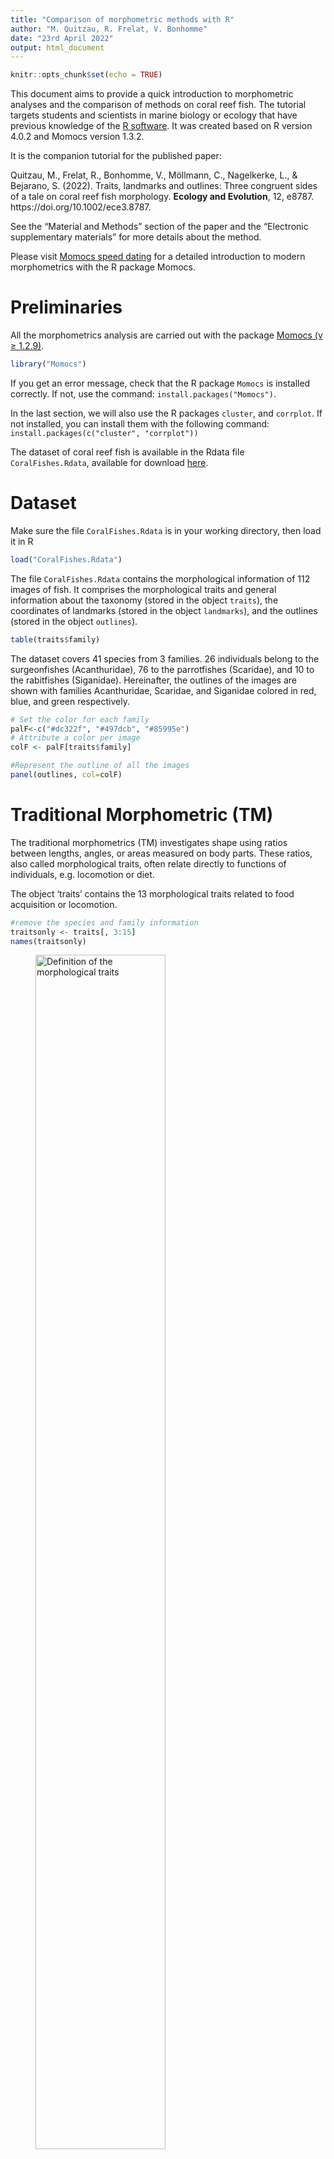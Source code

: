 ```yaml
---
title: "Comparison of morphometric methods with R"
author: "M. Quitzau, R. Frelat, V. Bonhomme"
date: "23rd April 2022"
output: html_document
---
```


```r
knitr::opts_chunk$set(echo = TRUE)
```

This document aims to provide a quick introduction to morphometric analyses and the comparison of methods on coral reef fish. The tutorial targets students and scientists in marine biology or ecology that have previous knowledge of the [R software](https://cran.r-project.org/). It was created based on R version 4.0.2 and Momocs version 1.3.2.

It is the companion tutorial for the published paper:   

Quitzau, M., Frelat, R., Bonhomme, V., Möllmann, C., Nagelkerke, L., & Bejarano, S. (2022). Traits, landmarks and outlines: Three congruent sides of a tale on coral reef fish morphology. **Ecology and Evolution**, 12, e8787. https://doi.org/10.1002/ece3.8787. 

See the "Material and Methods" section of the paper and the "Electronic supplementary materials" for more details about the method.  

Please visit [Momocs speed dating](https://mran.microsoft.com/snapshot/2017-02-27/web/packages/Momocs/vignettes/Momocs_speed_dating.html) for a detailed introduction to modern morphometrics with the R package Momocs.

# Preliminaries
All the morphometrics analysis are carried out with the package [Momocs (v ≥ 1.2.9)](https://github.com/MomX/Momocs/).

```r
library("Momocs")
```

If you get an error message, check that the R package `Momocs` is installed correctly. If not, use the command: `install.packages("Momocs")`.  

In the last section, we will also use the R packages `cluster`, and `corrplot`. If not installed, you can install them with the following command: `install.packages(c("cluster", "corrplot"))` 

The dataset of coral reef fish is available in the Rdata file `CoralFishes.Rdata`, available for download [here](https://github.com/rfrelat/CoralFish/raw/master/CoralFishes.zip).

# Dataset

Make sure the file `CoralFishes.Rdata` is in your working directory, then load it in R
```r
load("CoralFishes.Rdata")
```

The file `CoralFishes.Rdata` contains the morphological information of 112 images of fish. It comprises the morphological traits and general information about the taxonomy (stored in the object `traits`), the coordinates of landmarks (stored in the object `landmarks`), and the outlines (stored in the object `outlines`).

```r
table(traits$family)
```

The dataset covers 41 species from 3 families. 26 individuals belong to the surgeonfishes (Acanthuridae), 76 to the parrotfishes (Scaridae), and 10 to the rabitfishes (Siganidae). Hereinafter, the outlines of the images are shown with families Acanthuridae, Scaridae, and Siganidae colored in red, blue, and green respectively.

```r
# Set the color for each family
palF<-c("#dc322f", "#497dcb", "#85995e")
# Attribute a color per image
colF <- palF[traits$family]

#Represent the outline of all the images
panel(outlines, col=colF)
```



# Traditional Morphometric (TM)

The traditional morphometrics (TM) investigates shape using ratios between lengths, angles, or areas measured on body parts. These ratios, also called morphological traits, often relate directly to functions of individuals, e.g. locomotion or diet.

The object 'traits' contains the 13 morphological traits related to food acquisition or locomotion.

```r
#remove the species and family information
traitsonly <- traits[, 3:15]
names(traitsonly)
```

![Definition of the morphological traits](IlluTM.png){#id .class width=70%}


Traits | Formula | Description  
-------|---------|-----------------------------  
BodyAR | L10$^2$/A2 | Body aspect ratio, ratio between the body depth squared (L10), and the body area (A2).
CaudalAR | L7$^2$/A3 | Aspect ratio of the caudal fin, ratio of the caudal fin depth squared (L7), and the caudal fin surface (A3) 
CaudalFL | L16/L17 | Medial caudal fin ray length, ratio between the medial caudal fin ray length (L16), and the longest caudal fin ray length (L17)  
CaudalPT | L7/L8 | Caudal peduncle throttling, ratio between the caudal fin depth (L7), and the caudal peduncle minimal depth (L8)  
DorsalS | L15/L10 | Longest dorsal spine, ratio between the longest dorsal spine (L15), and the maximum body depth (L10)  
EyeP   | L2/L1   | Eye position, ratio between distance of eye and the bottom of the head (L2), and the head depth along the vertical axis of the eye (L1)
EyeS | L13/L1 | Eye size, ratio between the eye diameter (L13), and the head depth along the vertical axis of the eye (L1)
HeadD | L11/L10 | Head depth, ratio between the head depth (L11), and the body depth (L10)
HeadL | L12/L9 | Head length, ratio between the head length (L12), and the standard length (L9) 
LJawL | L14/L12 | Lower jaw length, ratio between the lower jaw length (L14), and the head length (L12)
OralGP | L3/L1 | Oral gape position, ratio between the distance from the top of the mouth to the bottom of the head along the head depth axis (L3), and the head depth along the vertical axis of  the eye (L1) 
PectoAR | L6$^2$/A1 | Aspect ratio of the pectoral fin, ratio between the squared pectoral fin length (L6), and the pectoral fin surface (A1)   
PectoP | L5/L4 | Pectoral fin position, ratio between the distance  of the intersection of their pectoral fin to the bottom of the body (L5), and the body depth at the level of the pectoral fin insertion (L4) 

From the 13 calculated morphological traits, we calculate a principal component analysis (PCA) and visualize it with:

```r
# Run a PCA on the traits
pcaTM   <- as_PCA(prcomp(scale(traitsonly)), fac = NULL)
# Visualize the morphospace
plot(pcaTM, col=colF, cex=1.3)
```

Each dot represents one image located in the morphospace based on their loading on the principal components (PC).  The distance between images in the morphospace describes their morphological distances, in other words how two images are morphological similar in terms of measured morphological variation. The colors indicate their family. As indicated by the axes labels, the first PC explains 29% of the variance, the second and third PC capture 16% and 11% respectively.

The PC are interpreted based on the loading of the traits. We can visualize them with a barplot().

```r
par(mfrow=c(3,1), mar=c(2,5,3,1), las=1)
barplot(sort(pcaTM$rotation[,1]), 
        horiz=TRUE, main="PC1")
barplot(sort(pcaTM$rotation[,2]), 
        horiz=TRUE, main="PC2")
barplot(sort(pcaTM$rotation[,3]), 
        horiz=TRUE, main="PC3")
```


The first component describes the elongation of the body and the head size. With high score on PC1, species have high values of head length (HeadL), head depth (HeadD), oral gape position (OralGP), and relatively low values for body aspect ratio (BodyAR), and caudal peduncle throttling (CaudalPT). In other words, individuals with positive score on PC1 have an elongated body, a relatively larger head (in relation to standard length and body depth), and a caudal peduncle relatively broad compared to the caudal fin depth. On the contrary, species with negative score on PC1 have a more rounded body (nearly as deep as long), with relatively smaller head and a narrower caudal peduncle.

The second component highlights the eye size (EyeS) and position (EyeP), as well as, the pectoral fin position (PectoP). PC2 is characterized by a negative correlation with the eye size and a positive correlation of the eye and pectoral fin position. Fish with negative loading therefore have high values of eye size and low values of eye and pectoral fin position. Opposite applies for fish with positive loading. This results in fish with large, centered eyes and more ventral pectoral fins on the one hand, and fish with smaller, higher positioned eyes and centered pectoral fins on the other hand.

Lastly, the third component is about the fin development and the resulting swimming style, which is either based on the dorsal and pectoral fin, or the caudal fin. Fish with positive scores have higher values for eye size (EyeS) and a higher aspect ratio of the pectoral fin (PectoAR). Fish with negative scores have higher values for the dorsal spine (DorsalS) and the caudal fin length (CaudalFL)(i.e. the ratio between the medial caudal fin ray and the longest caudal fin ray, indicating an either straight or curved caudal fin). This shows the trade-off between fish with large dorsal spines, straight caudal fins, small eyes, and long and narrow pectoral fins (dorsal-pectoral based swimming), vs. fish with small dorsal spines, curved caudal fins, larger eyes, and short and broad pectoral fins (caudal fin swimming).

# Landmarks Analysis (LA)

The landmarks analysis (LA) is based on coordinates of landmarks, identified as homologous points that can be defined on all individuals within a population. The object `landmarks` contains the coordinates of landmarks:

```r
# Here we plot the landmarks of Scarus chameleon
# 47th image of our dataset
ldk_plot(landmarks[47], pch=16, cex=1.2, centroid=FALSE)
ldk_labels(landmarks[47], cex = 1.1)
```

Landmarks number| Description of its position  
----------------| ---------------------------  
1| Posterior-ventral margin of the distal arm of the maxilla  
2| Most anterior proximal limit between the premaxilla and the head of the maxilla  
3| Insertion of the most anterior ray of the dorsal fin on the body  
4| Insertion of the most posterior ray of the dorsal fin on the body  
5| Dorsal insertion of the caudal fin  
6| Ventral insertion of the caudal fin  
7| Insertion of the first ray of the anal fin  
8| Insertion of the last ray of the anal fin  
9| Anterior-dorsal insertion of the pectoral fin  
10| Posterior-ventral insertion of the pectoral fin  
11| Most anterior point on the eye  
12| Most posterior point on the eye  

A common problem in morphometrics is how to remove the information of size and rotation from the landmarks. Here, we chose to normalize landmarks using a full generalized Procrustes adjustment, i.e. finding the optimal superimposition of the images based on the landmarks.

```r
ldkPro <- fgProcrustes(landmarks)
```

We can illustrate the Procrustes adjustment by looking at the superimposition of the landmarks of all images before and after the generalized Procrustes adjustment. 
```r
par(mfrow=c(1,2))
stack(landmarks, title="before")
stack(ldkPro, title="after")
```

On the coordinates of the 12 landmarks, we calculate a PCA.
```r
# Compute PCA for the landmarks coordinates  
pcaLA <- PCA(ldkPro)
```

To help comparability across approaches, we decided to multiply the second PC loadings by (-1). This operation doesn't affect the result and interpretation of the PCA - but it will help when comparing the approaches.
```r
#adjust sign of PC2
pcaLA$x[,2]<- -pcaLA$x[,2]
pcaLA$rotation[,2]<- -pcaLA$rotation[,2]
```

Then we can visualize the morphospace.
```r
# Visualize the morphological space defined by PC1 and PC2
plot(pcaLA, col=colF, cex=1.3)
```

The grey dots are the reconstructed configurations of landmarks from the loadings on the PCs. Each colored dot represents one image located in the morphospace, and colored by family. As indicated by the axes labels, the first PC explains 66% of the variance, the second and third PC capture 11% and 6% respectively.

A closer look at the deformation grids along the PCs can help their interpretation. We can visualize the contribution of the three first PCs with the home made function `PCldkContrib()` (loaded from the `CoralFishes.Rdata` file).

```r
 par(mar=c(1,1,0,0), cex=1.5)
 PCldkContrib(pcaLA, ldkPro, nax = 1:3, liney=1, linex=1)
```

The first component describes the elongation of the body and head depth, and caudal peduncle. This observation is based on the overall polygon bounded by the extreme landmarks (landmarks 2, 3, 5, 6, and 8). Additionally, the landmarks of the head (landmarks 1-3 and 11-12) are further apart in fish with negative loading on PC1 and narrow on the other side. From left to right, the landmarks of the eye (11+12) come closer to the landmarks of the mouth (1+2), the dorsal fin insertion (3) and the anal fin insertion (8) drift to a more posterior position, and the landmarks around the caudal peduncle (4-7) become broader.

The second component highlights the eye-mouth, as well as, the pectoral-anal fin distance, and variance in the caudal peduncle. In fish with positive scores on PC2 the landmarks of the mouth (1+2) are closer to the landmarks of the eye (11+12), than in fish with negative scores. Additionally, the pectoral fin (landmarks 9+10) is closer to the anal fin (8) in fish with negative scores and the angle between these two fins is steeper. Fish with negative scores tend to have a more trapezoid caudal peduncle (landmarks 4-7), while the caudal peduncle from fish with positive scores are more straight.

The third component is about the eye size, the mouth-pectoral fin relation, and the caudal peduncle. Fish with negative scores on PC3 have larger eyes, i.e. a higher distance between landmarks 11 and 12, compared to fish with positive scores on PC3. The mouth (landmarks 1+2) and the pectoral fin (landmarks 9-10) are at the same vertical level in fish with positive scores, while the mouth is higher than the pectoral fin insertion in fish with negative scores on PC3. Again, a difference is found in the caudal peduncle (landmarks 4-7), which broadens along PC3.

# Outline Analysis (OA)

The outline analysis (OA) describes the coordinates of points along the outline of organism through mathematical functions. The object `outlines` contains the outlines of 112 images of fish.

To remove the information of size and rotation from the outlines, we identified five landmarks: (1) ventral insertion of the caudal fin; (2) insertion of the pelvic fin; (3) snout tip; (4) anterior insertion of the dorsal fin; (5) dorsal insertion of the caudal fin. The third landmark (snout tip) is used as the starting point of the outline (see  [Fish outline analysis with R](https://rfrelat.github.io/FishMorpho.html) for more details).

We can visualize the outline and their landmarks, using the same image of Scarus chameleon

```r
# Here we plot the outline of Scarus chameleon
# 47th image of our dataset
coo_plot(outlines[47], xy.axis=FALSE)

# Add the landmarks position
points(outlines[47][outlines$ldk[[47]],], pch="+", 
       col="red", cex=2)
# and their label
text(outlines[47][outlines$ldk[[47]],], labels = 1:5, 
     col="red", pos=c(1,1,4,3,3), cex=1.5)
```

Similar to LA, we used a full generalized Procrustes adjustment to  align the images and remove differences in size and rotation.

```r
outPro <- fgProcrustes(outlines)
```

We can visualize how the Procrustes adjustment improved the comparability of the outlines by looking at the superimposition of the outlines before and after Procrustes adjustment.

```r
par(mfrow=c(1,2))
stack(outlines, title="before")
stack(outPro, title="after")
```

Now we perform an Elliptical Fourier transforms. The mathematics behind elliptical Fourier transforms (EFT) are detailed in [Bonhomme et al. 2014 _Journal of Statistical Software_](https://www.jstatsoft.org/article/view/v056i13). The main idea of EFT is to consider the outline as two periodic functions in x and y, that can be decomposed by Fourier transforms.

The first step is to know how many harmonics are needed to describe the outlines.

```r
calibrate_harmonicpower_efourier(outPro, nb.h=100)$gg
```

With 15 harmonics, 99% of the shape is correctly described. So we can run the Elliptical Fourier analysis with 15 harmonics (`nb.h =15`).

```r
fish_efa <- efourier(outPro, norm = FALSE, nb.h = 15)
```

From the harmonic coefficients of the 15 harmonics, we can calculate a PCA.

```r
#Run a PCA
pcaOA <- PCA(fish_efa)
```

To help comparability across approaches, we decided to multiply the PC loadings by (-1). This operation doesn't affect the result and interpretation of the PCA - but it will help when comparing the approaches.
```r
#adjust sign of PC1
pcaOA$x[,1]<- -pcaOA$x[,1]
pcaOA$rotation[,1]<- -pcaOA$rotation[,1]
#adjust sign of PC3
pcaOA$x[,3]<- -pcaOA$x[,3]
pcaOA$rotation[,3]<- -pcaOA$rotation[,3]
```

```r
#Visualize the morphospace
plot(pcaOA, col=colF, cex = 1.5, 
     xlim=range(pcaOA$x[,1]),
     ylim=range(pcaOA$x[,2]))
```

The grey shapes are theoretical shapes regularly drawn on the factorial plane. Each dot, located in space based on the loading of the harmonics on each component, represents one picture and they're colored by family. As indicated by the axes labels, the first PC explains 39% of the variance, the second and third PC capture 20% and 16% respectively.

Looking at the variation of shapes along the PCs can help their interpretation. We can visualize the contribution of the three first PCs:

```r
PCcontrib(pcaOA, nax = 1:3,gap = 0.8)
```

The first component describes the elongation of the body and the anal fin position. The overall shape shifts from an elongated ellipse to nearly a circle. Linked to that, the gap between the pelvic and the anal fin is greater in elongated fish, than in rounded.

The second component highlights the development of the caudal fin as well as the head shape, including the position of the mouth. The caudal fin is concave for individuals with negative scores and rather straight or convex for positive individuals. The head varies from a deeper, but shorter head with a mouth located further to the bottom of the head, to a pointed head with a centered mouth. 

The third component is about the size of the fins. The fins of fish with negative scores on this axis were relatively more developed than fish with positive scores. The strongest difference occurred in the pelvic fin, with negative scores result in a highly distinct pelvic fin while the smaller pelvic fin of individuals with positive scores is placed closer to the body.

# Morphospace comparison

The comparison of methods can be succeeded with different methods. First, we concentrated on the PCs themselves. We compute a correlation matrix, based on Pearson correlation coefficients, to investigate whether the Principal components of each method capture the same morphological variability among individuals. Then we also investigated the degree of separation among the morphospace of known taxonomic and functional groups. 

## Correlation Matrix

Computing a correlation matrix gives the opportunity to compare whether PCs describe the same variance, i.e. are highly correlated.

```r
res <- cbind(pcaTM$x[, 1:3], 
             pcaLA$x[, 1:3], 
             pcaOA$x[, 1:3])
colnames(res)<- paste(rep(c("TM", "LA", "OA"), each=3), 
                      rep(c("PC1", "PC2", "PC3"), 3), sep="\n")

corrplot::corrplot.mixed(cor(res), upper="number", lower="ellipse")
```

The correlation matrix is divided into the correlation values (upper right) and ellipses derived from scatterplots (bottom left). Blue values and ellipses indicate positive correlations and the red ones negative correlations. The intensity of the color is based in the strength of the correlation.

The highest correlation is found between the first PCs of TM and LA, which are both highly correlated with the first PC of OA. This correlation reflects the main morphological variation of nominally herbivorous coral reef fish, which is linked to body elongation. Interestingly, OA separates the information of elongation in 2 components, whereas the first PCs of TM and LA correlated additionally with PC2 of OA. The correlation of the third PCs of TM and OA, and the PC2 of LA highlights variances in fin shapes, covering the dorsal, pectoral and anal fin.

## Differentiation of taxonomic groups

Secondly, a way to compare morphometric methods is to investigate the ability to capture the taxonomy grouping of the fish based on morphology. Here we use the taxonomic unit "family":

```r
par(mfrow = c(3,2))
#TM
plot(pcaTM, fac=traits$family, eigen = FALSE)
plot(pcaTM, fac=traits$family, eigen = FALSE, yax = 3)

#LA
plot(pcaLA, fac=traits$family, 
     morphospace = FALSE, eigen = FALSE)
plot(pcaLA, fac=traits$family, eigen = FALSE,
     morphospace = FALSE, yax = 3)

#OA
plot(pcaOA, fac=traits$family, 
     morphospace = FALSE, eigen = FALSE)
plot(pcaOA, fac=traits$family, eigen = FALSE,
     morphospace = FALSE, yax = 3)
```

The methods discriminate between families. The family Acanthuridae is displayed in red, Scaridae in blue, and Siganidae in green. A continuum from parrotfish (Scaridae) to rabbitfish (Siganidae), to surgeonfish (Acanthuridae) is detected by all three methods. The family Acanthuridae is relatively widespread using OA, which can be explained by the fact, that OA detects variances in elongation with PC1 and PC2. Additionally, the detection of the highly curved caudal fin (e.g. genus *Acanthurus*) spreads the family across the morphospace. The family Siganidae is separated from the Acanthuridae by the second and third PC. OA shows most overlap of groups. Also TM shows overlap between Acanthuridae and Siganidae. LA results in the most distinct groups with no overlap. 

## Quantification of differentiation

In addition to the visual interpretation with the convex hull in the morphospace,we can quantify the degree of differentiation among taxonomic groups by calculating silhouette. The silhouette is based on the difference between the average distance within groups (here families) (cohesion) and the average distances to neighbor group (separation). The silhouette ranges from -1 to +1 with higher values indicating a higher clustering quality. 


```r
#Transform family into categorical numbers
fam <- as.numeric(traits$family)

#Compute the silhouette for each morphospace
sTM <- cluster::silhouette(fam, dist(pcaTM$x[, 1:3]))
sLA <- cluster::silhouette(fam, dist(pcaLA$x[, 1:3]))
sOA <- cluster::silhouette(fam, dist(pcaOA$x[, 1:3]))

#Average silhouette value for TM    
summary(sTM)$avg.width
#Average silhouette value for LA    
summary(sLA)$avg.width
#Average silhouette value for OA    
summary(sOA)$avg.width
```

The silhouette value confirms the visual observation of the convex hull in the morphospaces. All methods have relatively high silhouette value (>0.4) so they are able to differentiate the families in the morphospace, while LA shows the highest separation among families with a silhouette of 0.65.


# References

Bonhomme, V., Picq, S., Gaucherel, C. & Claude, J. Momocs: Outline Analysis Using R. J. Stat. Softw. 56, 1–24 (2014).

Caillon, F., Bonhomme, V., Möllmann, C. & Frelat, R. A morphometric dive into fish diversity. Ecosphere 9, 10 (2018).

Quitzau, M., Frelat, R., Bonhomme, V., Möllmann, C., Nagelkerke, L., & Bejarano, S. Traits, landmarks and outlines: Three congruent sides of a tale on coral reef fish morphology. Ecology and Evolution, 12, e8787. (2022).
